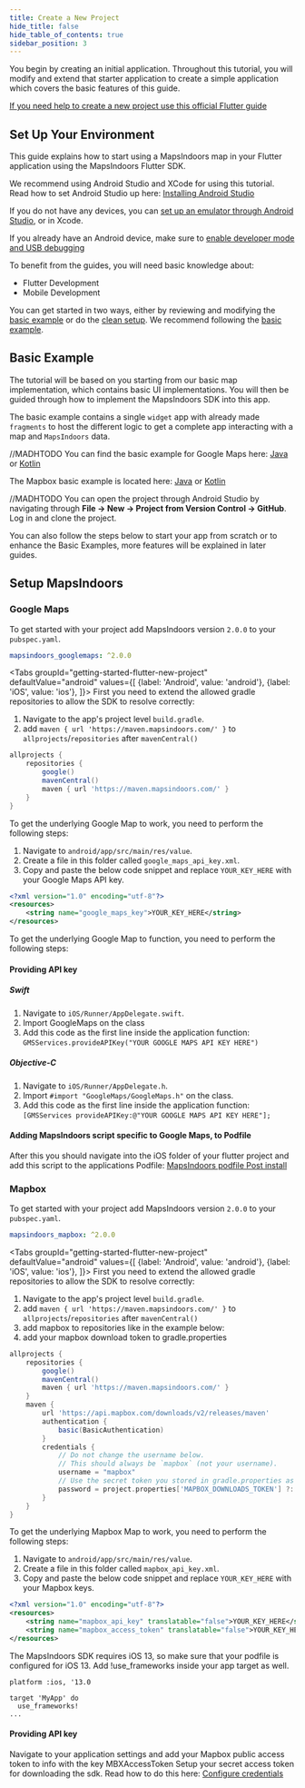 ```yaml
---
title: Create a New Project
hide_title: false
hide_table_of_contents: true
sidebar_position: 3
---
```



You begin by creating an initial application. Throughout this tutorial, you will modify and extend that starter application to create a simple application which covers the basic features of this guide.

[If you need help to create a new project use this official Flutter guide](https://docs.flutter.dev/get-started/test-drive?tab=terminal)

## Set Up Your Environment

This guide explains how to start using a MapsIndoors map in your Flutter application using the MapsIndoors Flutter SDK.

We recommend using Android Studio and XCode for using this tutorial. Read how to set Android Studio up here: [Installing Android Studio](https://developer.android.com/studio/install)

If you do not have any devices, you can [set up an emulator through Android Studio](https://developer.android.com/studio/run/emulator), or in Xcode.

If you already have an Android device, make sure to [enable developer mode and USB debugging](https://developer.android.com/studio/debug/dev-options#enable)

To benefit from the guides, you will need basic knowledge about:

* Flutter Development
* Mobile Development

You can get started in two ways, either by reviewing and modifying the [basic example](#basic-example) or do the [clean setup](#setup-mapsindoors). We recommend following the [basic example](#basic-example).

## Basic Example

The tutorial will be based on you starting from our basic map implementation, which contains basic UI implementations. You will then be guided through how to implement the MapsIndoors SDK into this app.

The basic example contains a single `widget` app with already made `fragments` to host the different logic to get a complete app interacting with a map and `MapsIndoors` data.

//MADHTODO You can find the basic example for Google Maps here: [Java](https://github.com/MapsPeople/MapsIndoors-Android-Examples/tree/main/Google_Maps/mapsindoorsgettingstartedbasicjava) or [Kotlin](https://github.com/MapsPeople/MapsIndoors-Android-Examples/tree/main/Google_Maps/mapsindoorsgettingstartedbasickotlin)

The Mapbox basic example is located here:  [Java](https://github.com/MapsPeople/MapsIndoors-Android-Examples/tree/main/MapBox/mapsindoorsgettingstartedbasicjava) or [Kotlin](https://github.com/MapsPeople/MapsIndoors-Android-Examples/tree/main/MapBox/mapsindoorsgettingstartedbasickotlin)

//MADHTODO You can open the project through Android Studio by navigating through **File -> New -> Project from Version Control -> GitHub**. Log in and clone the project.

You can also follow the steps below to start your app from scratch or to enhance the Basic Examples, more features will be explained in later guides.

## Setup MapsIndoors

### Google Maps

To get started with your project add MapsIndoors version `2.0.0` to your `pubspec.yaml`.

```yaml
mapsindoors_googlemaps: ^2.0.0
```

<Tabs groupId="getting-started-flutter-new-project"
    defaultValue="android"
    values={[
        {label: 'Android', value: 'android'},
        {label: 'iOS', value: 'ios'},
    ]}>
<TabItem value="android">
First you need to extend the allowed gradle repositories to allow the SDK to resolve correctly:

1. Navigate to the app's project level `build.gradle`.
2. add `maven { url 'https://maven.mapsindoors.com/' }` to `allprojects`/`repositories` after `mavenCentral()`

```groovy
allprojects {
    repositories {
        google()
        mavenCentral()
        maven { url 'https://maven.mapsindoors.com/' }
    }
}
```

To get the underlying Google Map to work, you need to perform the following steps:

1. Navigate to `android/app/src/main/res/value`.
2. Create a file in this folder called `google_maps_api_key.xml`.
3. Copy and paste the below code snippet and replace `YOUR_KEY_HERE` with your Google Maps API key.

```xml
<?xml version="1.0" encoding="utf-8"?>
<resources>
    <string name="google_maps_key">YOUR_KEY_HERE</string>
</resources>
```

</TabItem>
<TabItem value="ios">
To get the underlying Google Map to function, you need to perform the following steps:

#### Providing API key

##### Swift

1. Navigate to `iOS/Runner/AppDelegate.swift`.
2. Import GoogleMaps on the class
3. Add this code as the first line inside the application function: `GMSServices.provideAPIKey("YOUR GOOGLE MAPS API KEY HERE")`

##### Objective-C

1. Navigate to `iOS/Runner/AppDelegate.h`.
2. Import `#import "GoogleMaps/GoogleMaps.h"` on the class.
3. Add this code as the first line inside the application function: `[GMSServices provideAPIKey:@"YOUR GOOGLE MAPS API KEY HERE"];`

#### Adding MapsIndoors script specific to Google Maps, to Podfile

After this you should navigate into the iOS folder of your flutter project and add this script to the applications Podfile: [MapsIndoors podfile Post install](https://github.com/MapsIndoors/MapsIndoorsIOS/wiki/Podfile-post_install-v4)
</TabItem>
</Tabs>


### Mapbox

To get started with your project add MapsIndoors version `2.0.0` to your `pubspec.yaml`.

```yaml
mapsindoors_mapbox: ^2.0.0
```

<Tabs groupId="getting-started-flutter-new-project"
    defaultValue="android"
    values={[
        {label: 'Android', value: 'android'},
        {label: 'iOS', value: 'ios'},
    ]}>
<TabItem value="android">
First you need to extend the allowed gradle repositories to allow the SDK to resolve correctly:

1. Navigate to the app's project level `build.gradle`.
2. add `maven { url 'https://maven.mapsindoors.com/' }` to `allprojects`/`repositories` after `mavenCentral()`
3. add mapbox to repositories like in the example below:
4. add your mapbox download token to gradle.properties

```groovy
allprojects {
    repositories {
        google()
        mavenCentral()
        maven { url 'https://maven.mapsindoors.com/' }
    }
    maven {
        url 'https://api.mapbox.com/downloads/v2/releases/maven'
        authentication {
            basic(BasicAuthentication)
        }
        credentials {
            // Do not change the username below.
            // This should always be `mapbox` (not your username).
            username = "mapbox"
            // Use the secret token you stored in gradle.properties as the password
            password = project.properties['MAPBOX_DOWNLOADS_TOKEN'] ?: ""
        }
    }
}
```

To get the underlying Mapbox Map to work, you need to perform the following steps:

1. Navigate to `android/app/src/main/res/value`.
2. Create a file in this folder called `mapbox_api_key.xml`.
3. Copy and paste the below code snippet and replace `YOUR_KEY_HERE` with your Mapbox keys.

```xml
<?xml version="1.0" encoding="utf-8"?>
<resources>
    <string name="mapbox_api_key" translatable="false">YOUR_KEY_HERE</string>
    <string name="mapbox_access_token" translatable="false">YOUR_KEY_HERE</string>
</resources>
```

</TabItem>
<TabItem value="ios">
The MapsIndoors SDK requires iOS 13, so make sure that your podfile is configured for iOS 13. Add !use_frameworks inside your app target as well.

```
platform :ios, '13.0

target 'MyApp' do
  use_frameworks!
...
```
#### Providing API key
Navigate to your application settings and add your Mapbox public access token to info with the key MBXAccessToken
Setup your secret access token for downloading the sdk. Read how to do this here: [Configure credentials](https://docs.mapbox.com/ios/maps/guides/install/#configure-credentials)
</TabItem>
</Tabs>
